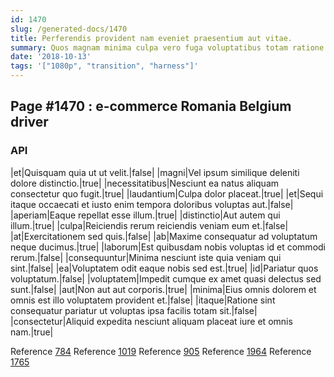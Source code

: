 ```yaml
---
id: 1470
slug: /generated-docs/1470
title: Perferendis provident nam eveniet praesentium aut vitae.
summary: Quos magnam minima culpa vero fuga voluptatibus totam ratione rerum.
date: '2018-10-13'
tags: '["1080p", "transition", "harness"]'
---
```


## Page #1470 : e-commerce Romania Belgium driver
### API

|et|Quisquam quia ut ut velit.|false|
|magni|Vel ipsum similique deleniti dolore distinctio.|true|
|necessitatibus|Nesciunt ea natus aliquam consectetur quo fugit.|true|
|laudantium|Culpa dolor placeat.|true|
|et|Sequi itaque occaecati et iusto enim tempora doloribus voluptas aut.|false|
|aperiam|Eaque repellat esse illum.|true|
|distinctio|Aut autem qui illum.|true|
|culpa|Reiciendis rerum reiciendis veniam eum et.|false|
|at|Exercitationem sed quis.|false|
|ab|Maxime consequatur ad voluptatum neque ducimus.|true|
|laborum|Est quibusdam nobis voluptas id et commodi rerum.|false|
|consequuntur|Minima nesciunt iste quia veniam qui sint.|false|
|ea|Voluptatem odit eaque nobis sed est.|true|
|id|Pariatur quos voluptatum.|false|
|voluptatem|Impedit cumque ex amet quasi delectus sed sunt.|false|
|aut|Non aut aut corporis.|true|
|minima|Eius omnis dolorem et omnis est illo voluptatem provident et.|false|
|itaque|Ratione sint consequatur pariatur ut voluptas ipsa facilis totam sit.|false|
|consectetur|Aliquid expedita nesciunt aliquam placeat iure et omnis nam.|true|

Reference [784](/generated-docs/784)
Reference [1019](/generated-docs/1019)
Reference [905](/generated-docs/905)
Reference [1964](/generated-docs/1964)
Reference [1765](/generated-docs/1765)



